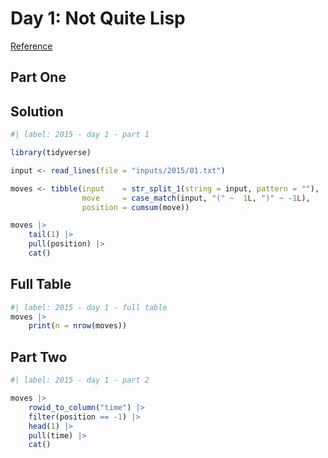 # Day 1: Not Quite Lisp

[Reference](https://adventofcode.com/2015/day/1)

## Part One

::: {.panel-tabset}

## Solution

```r
#| label: 2015 - day 1 - part 1

library(tidyverse)

input <- read_lines(file = "inputs/2015/01.txt")

moves <- tibble(input    = str_split_1(string = input, pattern = ""),
                move     = case_match(input, "(" ~  1L, ")" ~ -1L),
                position = cumsum(move))

moves |> 
    tail(1) |> 
    pull(position) |> 
    cat()
```

## Full Table

```r
#| label: 2015 - day 1 - full table
moves |> 
    print(n = nrow(moves))
```

:::

## Part Two

```r
#| label: 2015 - day 1 - part 2

moves |> 
    rowid_to_column("time") |> 
    filter(position == -1) |> 
    head(1) |> 
    pull(time) |> 
    cat()
```
